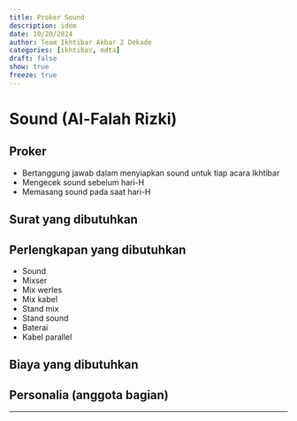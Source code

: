 ```yaml
---
title: Proker Sound
description: idem
date: 10/20/2024
author: Team Ikhtibar Akbar 2 Dekade
categories: [ikhtibar, mdta]
draft: false
show: true
freeze: true
---
```


# Sound (Al-Falah Rizki)

## Proker

* Bertanggung jawab dalam menyiapkan sound untuk tiap acara Ikhtibar
* Mengecek sound sebelum hari-H 
* Memasang sound pada saat hari-H 

## Surat yang dibutuhkan

## Perlengkapan yang dibutuhkan

* Sound 
* Mixser 
* Mix werles
* Mix kabel 
* Stand mix 
* Stand sound 
* Baterai 
* Kabel parallel

## Biaya yang dibutuhkan

## Personalia (anggota bagian)

----------
